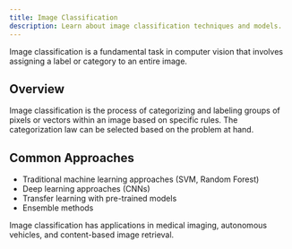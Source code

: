 ```yaml
---
title: Image Classification
description: Learn about image classification techniques and models.
---
```


Image classification is a fundamental task in computer vision that involves assigning a label or category to an entire image.

## Overview

Image classification is the process of categorizing and labeling groups of pixels or vectors within an image based on specific rules. The categorization law can be selected based on the problem at hand.

## Common Approaches

- Traditional machine learning approaches (SVM, Random Forest)
- Deep learning approaches (CNNs)
- Transfer learning with pre-trained models
- Ensemble methods

Image classification has applications in medical imaging, autonomous vehicles, and content-based image retrieval.
